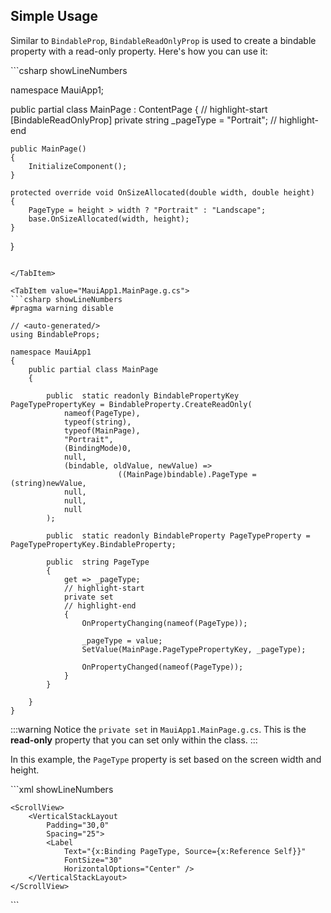 
## Simple Usage

Similar to `BindableProp`, `BindableReadOnlyProp` is used to create a bindable property with a read-only property. Here's how you can use it:

<Tabs>
<TabItem value="MainPage.xaml.cs">
```csharp showLineNumbers

namespace MauiApp1;

public partial class MainPage : ContentPage
{
    // highlight-start
    [BindableReadOnlyProp]
    private string _pageType = "Portrait";
    // highlight-end
    
    public MainPage()
    {
        InitializeComponent();
    }

    protected override void OnSizeAllocated(double width, double height)
    {
        PageType = height > width ? "Portrait" : "Landscape";
        base.OnSizeAllocated(width, height);
    }
}
```

</TabItem>

<TabItem value="MauiApp1.MainPage.g.cs">
```csharp showLineNumbers
#pragma warning disable

// <auto-generated/>
using BindableProps;

namespace MauiApp1
{
    public partial class MainPage
    {

        public  static readonly BindablePropertyKey PageTypePropertyKey = BindableProperty.CreateReadOnly(
            nameof(PageType),
            typeof(string),
            typeof(MainPage),
            "Portrait",
            (BindingMode)0,
            null,
            (bindable, oldValue, newValue) => 
                        ((MainPage)bindable).PageType = (string)newValue,
            null,
            null,
            null
        );

        public  static readonly BindableProperty PageTypeProperty = PageTypePropertyKey.BindableProperty;

        public  string PageType
        {
            get => _pageType;
            // highlight-start
            private set 
            // highlight-end
            { 
                OnPropertyChanging(nameof(PageType));

                _pageType = value;
                SetValue(MainPage.PageTypePropertyKey, _pageType);

                OnPropertyChanged(nameof(PageType));
            }
        }

    }
}
```
</TabItem>
</Tabs>

:::warning
Notice the `private set` in `MauiApp1.MainPage.g.cs`. This is the **read-only** property that you can set only within the class.
:::

In this example, the `PageType` property is set based on the screen width and height.

<Tabs>
<TabItem value="MainPage.xaml">
```xml showLineNumbers
<?xml version="1.0" encoding="utf-8"?>

<ContentPage xmlns="http://schemas.microsoft.com/dotnet/2021/maui"
             xmlns:x="http://schemas.microsoft.com/winfx/2009/xaml"
             x:Name="Self"
             x:Class="MauiApp1.MainPage">

    <ScrollView>
        <VerticalStackLayout
            Padding="30,0"
            Spacing="25">
            <Label
                Text="{x:Binding PageType, Source={x:Reference Self}}"
                FontSize="30"
                HorizontalOptions="Center" />
        </VerticalStackLayout>
    </ScrollView>

</ContentPage>
```
</TabItem>
</Tabs>